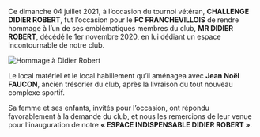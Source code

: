 
Ce dimanche 04 juillet 2021, à l’occasion du tournoi vétéran, **CHALLENGE DIDIER ROBERT**, fut l’occasion pour le **FC FRANCHEVILLOIS** de rendre hommage à l’un de ses emblématiques membres du club, **MR DIDIER ROBERT**, décédé le 1er novembre 2020, en lui dédiant un espace incontournable de notre club.

![Hommage à Didier Robert](/images/news/didier-robert.png)


Le local matériel et le local habillement qu’il aménagea avec **Jean Noël FAUCON**, ancien trésorier du club, après la livraison du tout nouveau complexe sportif.

Sa femme et ses enfants, invités pour l’occasion, ont répondu favorablement à la demande du club, et nous les remercions de leur venue pour l’inauguration de notre **« ESPACE INDISPENSABLE DIDIER ROBERT »**.

